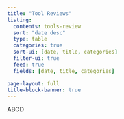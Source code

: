 ```yaml
---
title: "Tool Reviews"
listing:
  contents: tools-review
  sort: "date desc"
  type: table
  categories: true
  sort-ui: [date, title, categories]
  filter-ui: true
  feed: true
  fields: [date, title, categories]

page-layout: full
title-block-banner: true
---
```


ABCD